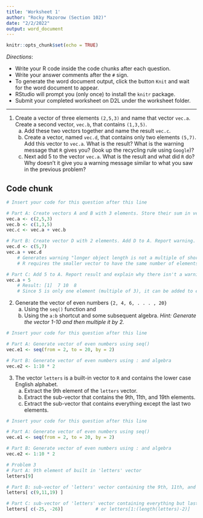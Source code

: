```yaml
---
title: 'Worksheet 1'
author: "Rocky Mazorow (Section 102)"
date: "2/2/2022"
output: word_document
---
```


```r
knitr::opts_chunk$set(echo = TRUE)
```

*Directions*: 

* Write your R code inside the code chunks after each question.
* Write your answer comments after the `#` sign.
* To generate the word document output, click the button `Knit` and wait for the word document to appear.
* RStudio will prompt you (only once) to install the `knitr` package.
* Submit your completed worksheet on D2L under the worksheet folder.

***

1. Create a vector of three elements `(2,5,3)` and name that vector `vec.a`. Create a second vector, `vec.b`, that contains `(1,3,5)`. 
    a. Add these two vectors together and name the result `vec.c`.
    b. Create a vector, named `vec.d`, that contains only two elements `(5,7)`. 
    Add this vector to `vec.a`. What is the result? What is the warning message that `R` gives you? (look up the recycling rule using `Google`)? 
    c. Next add 5 to the vector `vec.a`. What is the result and what did `R` do? Why doesn’t it give you a warning message similar to what you saw in the previous problem?

## Code chunk
```r
# Insert your code for this question after this line

# Part A: Create vectors A and B with 3 elements. Store their sum in vector C  
vec.a <- c(2,5,3)
vec.b <- c(1,3,5)
vec.c <- vec.a + vec.b

# Part B: Create vector D with 2 elements. Add D to A. Report warning.
vec.d <- c(5,7)
vec.a + vec.d
    # Generates warning "longer object length is not a multiple of shorter object length"
    # R requires the smaller vector to have the same number of elements or multiples of the larger to evenly add across

# Part C: Add 5 to A. Report result and explain why there isn't a warning.
vec.a + 5
    # Result: [1]  7 10  8
    # Since 5 is only one element (multiple of 3), it can be added to each element

```


2. Generate the vector of even numbers `{2, 4, 6, . . . , 20}`
    a. Using the `seq()` function and
    b. Using the `a:b` shortcut and some subsequent algebra. *Hint: Generate the vector 1-10 and then multiple it by 2.*

```r
# Insert your code for this question after this line

# Part A: Generate vector of even numbers using seq()
vec.e1 <- seq(from = 2, to = 20, by = 2)

# Part B: Generate vector of even numbers using : and algebra
vec.e2 <- 1:10 * 2

```
  


3. The vector `letters` is a built-in vector to `R` and contains the lower case English alphabet.
    a. Extract the 9th element of the `letters` vector.
    b. Extract the sub-vector that contains the 9th, 11th, and 19th elements.
    c. Extract the sub-vector that contains everything except the last two elements.

```r
# Insert your code for this question after this line

# Part A: Generate vector of even numbers using seq()
vec.e1 <- seq(from = 2, to = 20, by = 2)

# Part B: Generate vector of even numbers using : and algebra
vec.e2 <- 1:10 * 2

# Problem 3
# Part A: 9th element of built in 'letters' vector
letters[9]

# Part B: sub-vector of 'letters' vector containing the 9th, 11th, and 19th elements
letters[ c(9,11,19) ]

# Part C: sub-vector of 'letters' vector containing everything but last two elements
letters[ c(-25, -26)]            # or letters[1:(length(letters)-2)]

```